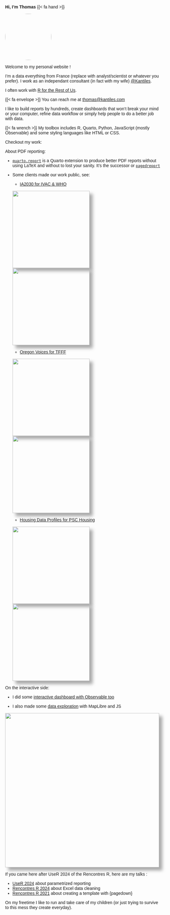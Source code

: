 **Hi, I'm Thomas**  {{< fa hand >}}

<style>
/* to be transfered to style file */
@import url('https://fonts.googleapis.com/css2?family=Lexend:wght@100..900&display=swap');

body{
    font-family: Lexend, sans-serif;
}

img {
    box-shadow: 10px 10px 10px darkgrey;
    
  }

.portrait img {
    box-shadow: none;
    border-radius: 50%;
}
</style>

:::portrait
<img src="assets/photo-Thomas.jpg" width="150px">
:::

Welcome to my personal website !

I'm a data everything from France (replace with analyst/scientist or whatever you prefer). I work as an independant consultant (in fact with my wife) [@Kantiles](https://kantiles.com/).

I often work with [R for the Rest of Us](https://rfortherestofus.com/consulting).

{{< fa envelope >}} You can reach me at [thomas@kantiles.com](mailto:thomas@kantiles.com)

I like to build reports by hundreds, create dashboards that won't break your mind or your computer, refine data workflow or simply help people to do a better job with data.

{{< fa wrench >}} My toolbox includes R, Quarto, Python, JavaScript (mostly Observable) and some styling languages like HTML or CSS.

Checkout my work:

About PDF reporting:

-   [`quarto.report`](https://github.com/kantiles/quarto.report) is a Quarto extension to produce better PDF reports without using LaTeX and without to lost your sanity. It's the successor or [`pagedreport`](https://github.com/rfortherestofus/pagedreport/)

-   Some clients made our work public, see:

    -   [IA2030 for IVAC & WHO](https://publichealth.jhu.edu/ivac/2024/new-ia2030-country-profiles-to-track-immunization-achievements)
    
    <img src="assets/Afghanistan a.jpg" width="250px">
    <img src="assets/Afghanistan b.jpg" width="250px">

    -   [Oregon Voices for TFFF](https://orvoices.org/your-county/)

    <img src="assets/or_voices_1.jpg" width="250px">
    <img src="assets/or_voices_2.jpg" width="250px">

    -   [Housing Data Profiles for PSC Housing](https://housingprofiles.pschousing.org/)
    
    <img src="assets/psc 1.jpg" width="250px">
    <img src="assets/psc 2.jpg" width="250px">

On the interactive side:

-   I did some [interactive dashboard with Observable too](https://kantiles.github.io/demo_isd/main.html)

-   I also made some [data exploration](https://kantiles.github.io/prix-ehpad-web/) with MapLibre and JS

<img src="assets/maplibre.png" width="500px">

If you came here after UseR 2024 of the Rencontres R, here are my talks :

-   [UseR 2024](https://github.com/tvroylandt/user_2024_parametrized_reporting) about parametrized reporting
-   [Rencontres R 2024](https://github.com/tvroylandt/rr_2024) about Excel data cleaning
-   [Rencontres R 2021](https://github.com/tvroylandt/pagedown_rr2021) about creating a template with {pagedown}

On my freetime I like to run and take care of my children (or just trying to survive to this mess they create everyday).
